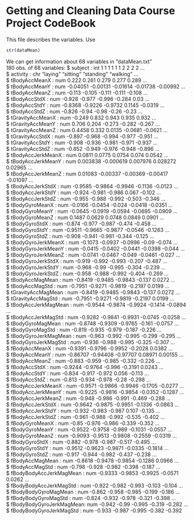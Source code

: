 # Getting and Cleaning Data Course Project CodeBook


This file describes the variables.
Use
```r
str(dataMean)
```
We can get information about 68 variables in "dataMean.txt"  
180 obs. of  68 variables:
 $ subject                 : int  1 1 1 1 1 1 2 2 2 2 ...  
 $ activity                : chr  "laying" "sitting" "standing" "walking" ...  
 $ tBodyAccMeanX           : num  0.222 0.261 0.279 0.277 0.289 ...  
 $ tBodyAccMeanY           : num  -0.04051 -0.00131 -0.01614 -0.01738 -0.00992 ...  
 $ tBodyAccMeanZ           : num  -0.113 -0.105 -0.111 -0.111 -0.108 ...  
 $ tBodyAccStdX            : num  -0.928 -0.977 -0.996 -0.284 0.03 ...  
 $ tBodyAccStdY            : num  -0.8368 -0.9226 -0.9732 0.1145 -0.0319 ...  
 $ tBodyAccStdZ            : num  -0.826 -0.94 -0.98 -0.26 -0.23 ...  
 $ tGravityAccMeanX        : num  -0.249 0.832 0.943 0.935 0.932 ...  
 $ tGravityAccMeanY        : num  0.706 0.204 -0.273 -0.282 -0.267 ...  
 $ tGravityAccMeanZ        : num  0.4458 0.332 0.0135 -0.0681 -0.0621 ...  
 $ tGravityAccStdX         : num  -0.897 -0.968 -0.994 -0.977 -0.951 ...  
 $ tGravityAccStdY         : num  -0.908 -0.936 -0.981 -0.971 -0.937 ...  
 $ tGravityAccStdZ         : num  -0.852 -0.949 -0.976 -0.948 -0.896 ...  
 $ tBodyAccJerkMeanX       : num  0.0811 0.0775 0.0754 0.074 0.0542 ...  
 $ tBodyAccJerkMeanY       : num  0.003838 -0.000619 0.007976 0.028272 0.02965 ...  
 $ tBodyAccJerkMeanZ       : num  0.01083 -0.00337 -0.00369 -0.00417 -0.01097 ...  
 $ tBodyAccJerkStdX        : num  -0.9585 -0.9864 -0.9946 -0.1136 -0.0123 ...  
 $ tBodyAccJerkStdY        : num  -0.924 -0.981 -0.986 0.067 -0.102 ...  
 $ tBodyAccJerkStdZ        : num  -0.955 -0.988 -0.992 -0.503 -0.346 ...  
 $ tBodyGyroMeanX          : num  -0.0166 -0.0454 -0.024 -0.0418 -0.0351 ...  
 $ tBodyGyroMeanY          : num  -0.0645 -0.0919 -0.0594 -0.0695 -0.0909 ...  
 $ tBodyGyroMeanZ          : num  0.1487 0.0629 0.0748 0.0849 0.0901 ...  
 $ tBodyGyroStdX           : num  -0.874 -0.977 -0.987 -0.474 -0.458 ...  
 $ tBodyGyroStdY           : num  -0.9511 -0.9665 -0.9877 -0.0546 -0.1263 ...  
 $ tBodyGyroStdZ           : num  -0.908 -0.941 -0.981 -0.344 -0.125 ...  
 $ tBodyGyroJerkMeanX      : num  -0.1073 -0.0937 -0.0996 -0.09 -0.074 ...  
 $ tBodyGyroJerkMeanY      : num  -0.0415 -0.0402 -0.0441 -0.0398 -0.044 ...  
 $ tBodyGyroJerkMeanZ      : num  -0.0741 -0.0467 -0.049 -0.0461 -0.027 ...  
 $ tBodyGyroJerkStdX       : num  -0.919 -0.992 -0.993 -0.207 -0.487 ...  
 $ tBodyGyroJerkStdY       : num  -0.968 -0.99 -0.995 -0.304 -0.239 ...  
 $ tBodyGyroJerkStdZ       : num  -0.958 -0.988 -0.992 -0.404 -0.269 ...  
 $ tBodyAccMagMean         : num  -0.8419 -0.9485 -0.9843 -0.137 0.0272 ...  
 $ tBodyAccMagStd          : num  -0.7951 -0.9271 -0.9819 -0.2197 0.0199 ...  
 $ tGravityAccMagMean      : num  -0.8419 -0.9485 -0.9843 -0.137 0.0272 ...  
 $ tGravityAccMagStd       : num  -0.7951 -0.9271 -0.9819 -0.2197 0.0199 ...  
 $ tBodyAccJerkMagMean     : num  -0.9544 -0.9874 -0.9924 -0.1414 -0.0894 ...  
 $ tBodyAccJerkMagStd      : num  -0.9282 -0.9841 -0.9931 -0.0745 -0.0258 ...  
 $ tBodyGyroMagMean        : num  -0.8748 -0.9309 -0.9765 -0.161 -0.0757 ...  
 $ tBodyGyroMagStd         : num  -0.819 -0.935 -0.979 -0.187 -0.226 ...  
 $ tBodyGyroJerkMagMean    : num  -0.963 -0.992 -0.995 -0.299 -0.295 ...  
 $ tBodyGyroJerkMagStd     : num  -0.936 -0.988 -0.995 -0.325 -0.307 ...  
 $ fBodyAccMeanX           : num  -0.9391 -0.9796 -0.9952 -0.2028 0.0382 ...  
 $ fBodyAccMeanY           : num  -0.86707 -0.94408 -0.97707 0.08971 0.00155 ...  
 $ fBodyAccMeanZ           : num  -0.883 -0.959 -0.985 -0.332 -0.226 ...  
 $ fBodyAccStdX            : num  -0.9244 -0.9764 -0.996 -0.3191 0.0243 ...  
 $ fBodyAccStdY            : num  -0.834 -0.917 -0.972 0.056 -0.113 ...  
 $ fBodyAccStdZ            : num  -0.813 -0.934 -0.978 -0.28 -0.298 ...  
 $ fBodyAccJerkMeanX       : num  -0.9571 -0.9866 -0.9946 -0.1705 -0.0277 ...  
 $ fBodyAccJerkMeanY       : num  -0.9225 -0.9816 -0.9854 -0.0352 -0.1287 ...  
 $ fBodyAccJerkMeanZ       : num  -0.948 -0.986 -0.991 -0.469 -0.288 ...  
 $ fBodyAccJerkStdX        : num  -0.9642 -0.9875 -0.9951 -0.1336 -0.0863 ...  
 $ fBodyAccJerkStdY        : num  -0.932 -0.983 -0.987 0.107 -0.135 ...  
 $ fBodyAccJerkStdZ        : num  -0.961 -0.988 -0.992 -0.535 -0.402 ...  
 $ fBodyGyroMeanX          : num  -0.85 -0.976 -0.986 -0.339 -0.352 ...  
 $ fBodyGyroMeanY          : num  -0.9522 -0.9758 -0.989 -0.1031 -0.0557 ...  
 $ fBodyGyroMeanZ          : num  -0.9093 -0.9513 -0.9808 -0.2559 -0.0319 ...  
 $ fBodyGyroStdX           : num  -0.882 -0.978 -0.987 -0.517 -0.495 ...  
 $ fBodyGyroStdY           : num  -0.9512 -0.9623 -0.9871 -0.0335 -0.1814 ...  
 $ fBodyGyroStdZ           : num  -0.917 -0.944 -0.982 -0.437 -0.238 ...  
 $ fBodyAccMagMean         : num  -0.8618 -0.9478 -0.9854 -0.1286 0.0966 ...  
 $ fBodyAccMagStd          : num  -0.798 -0.928 -0.982 -0.398 -0.187 ...  
 $ fBodyBodyAccJerkMagMean : num  -0.9333 -0.9853 -0.9925 -0.0571 0.0262 ...  
 $ fBodyBodyAccJerkMagStd  : num  -0.922 -0.982 -0.993 -0.103 -0.104 ...  
 $ fBodyBodyGyroMagMean    : num  -0.862 -0.958 -0.985 -0.199 -0.186 ...    
 $ fBodyBodyGyroMagStd     : num  -0.824 -0.932 -0.978 -0.321 -0.398 ...  
 $ fBodyBodyGyroJerkMagMean: num  -0.942 -0.99 -0.995 -0.319 -0.282 ...  
 $ fBodyBodyGyroJerkMagStd : num  -0.933 -0.987 -0.995 -0.382 -0.392  